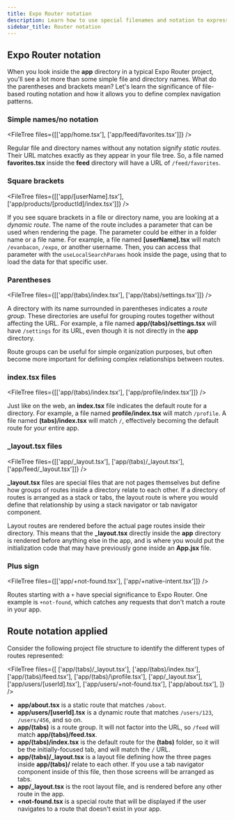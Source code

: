 ```yaml
---
title: Expo Router notation
description: Learn how to use special filenames and notation to expressively define your app's navigation tree within your project's file structure.
sidebar_title: Router notation
---
```



## Expo Router notation

When you look inside the **app** directory in a typical Expo Router project, you'll see a lot more than some simple file and directory names. What do the parentheses and brackets mean? Let's learn the significance of file-based routing notation and how it allows you to define complex navigation patterns.

### Simple names/no notation

<FileTree files={[['app/home.tsx'], ['app/feed/favorites.tsx']]} />

Regular file and directory names without any notation signify _static routes_. Their URL matches exactly as they appear in your file tree. So, a file named **favorites.tsx** inside the **feed** directory will have a URL of `/feed/favorites`.

### Square brackets

<FileTree files={[['app/[userName].tsx'], ['app/products/[productId]/index.tsx']]} />

If you see square brackets in a file or directory name, you are looking at a _dynamic route_. The name of the route includes a parameter that can be used when rendering the page. The parameter could be either in a folder name or a file name. For example, a file named **[userName].tsx** will match `/evanbacon`, `/expo`, or another username. Then, you can access that parameter with the `useLocalSearchParams` hook inside the page, using that to load the data for that specific user.

### Parentheses

<FileTree files={[['app/(tabs)/index.tsx'], ['app/(tabs)/settings.tsx']]} />

A directory with its name surrounded in parentheses indicates a _route group_. These directories are useful for grouping routes together without affecting the URL. For example, a file named **app/(tabs)/settings.tsx** will have `/settings` for its URL, even though it is not directly in the **app** directory.

Route groups can be useful for simple organization purposes, but often become more important for defining complex relationships between routes.

### index.tsx files

<FileTree files={[['app/(tabs)/index.tsx'], ['app/profile/index.tsx']]} />

Just like on the web, an **index.tsx** file indicates the default route for a directory. For example, a file named **profile/index.tsx** will match `/profile`. A file named **(tabs)/index.tsx** will match `/`, effectively becoming the default route for your entire app.

### \_layout.tsx files

<FileTree files={[['app/\_layout.tsx'], ['app/(tabs)/\_layout.tsx'], ['app/feed/\_layout.tsx']]} />

**\_layout.tsx** files are special files that are not pages themselves but define how groups of routes inside a directory relate to each other. If a directory of routes is arranged as a stack or tabs, the layout route is where you would define that relationship by using a stack navigator or tab navigator component.

Layout routes are rendered before the actual page routes inside their directory. This means that the **\_layout.tsx** directly inside the **app** directory is rendered before anything else in the app, and is where you would put the initialization code that may have previously gone inside an **App.jsx** file.

### Plus sign

<FileTree files={[['app/+not-found.tsx'], ['app/+native-intent.tsx']]} />

Routes starting with a `+` have special significance to Expo Router. One example is `+not-found`, which catches any requests that don't match a route in your app.

## Route notation applied

Consider the following project file structure to identify the different types of routes represented:

<FileTree
  files={[
    ['app/(tabs)/\_layout.tsx'],
    ['app/(tabs)/index.tsx'],
    ['app/(tabs)/feed.tsx'],
    ['app/(tabs)/\profile.tsx'],
    ['app/_layout.tsx'],
    ['app/users/[userId].tsx'],
    ['app/users/+not-found.tsx'],
    ['app/about.tsx'],
  ]}
/>

- **app/about.tsx** is a static route that matches `/about`.
- **app/users/[userId].tsx** is a dynamic route that matches `/users/123`, `/users/456`, and so on.
- **app/(tabs)** is a route group. It will not factor into the URL, so `/feed` will match **app/(tabs)/feed.tsx**.
- **app/(tabs)/index.tsx** is the default route for the **(tabs)** folder, so it will be the initially-focused tab, and will match the `/` URL.
- **app/(tabs)/\_layout.tsx** is a layout file defining how the three pages inside **app/(tabs)/** relate to each other. If you use a tab navigator component inside of this file, then those screens will be arranged as tabs.
- **app/\_layout.tsx** is the root layout file, and is rendered before any other route in the app.
- **+not-found.tsx** is a special route that will be displayed if the user navigates to a route that doesn't exist in your app.
